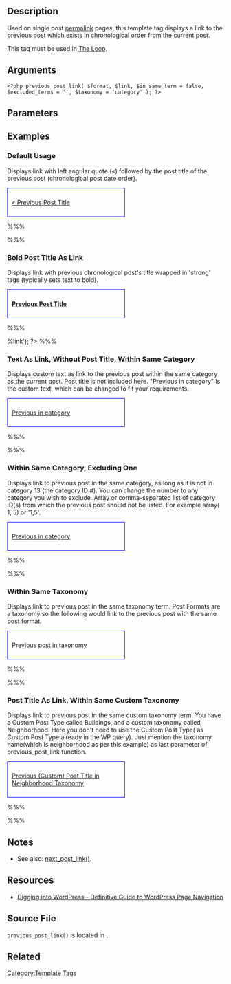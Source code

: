 {{Languages|
{{en|Template Tags/previous_post_link}}
{{ja|テンプレートタグ/previous_post_link}}
}}

== Description ==

Used on single post [[Glossary#Permalink|permalink]] pages, this template tag displays a link to the previous post which exists in chronological order from the current post.

This tag must be used in [[The Loop]].

== Arguments ==

<pre><?php previous_post_link( $format, $link, $in_same_term = false, $excluded_terms = '', $taxonomy = 'category' ); ?></pre>

== Parameters ==

{{Parameter|format|string|Format string for the link. This is where to control what comes before and after the link. <tt>'%link'</tt> in string will be replaced with whatever is declared as <tt>'link'</tt> (see next parameter). <tt>'Go to %link'</tt> will generate "Go to <a href&#61;..." Put HTML tags here to style the final results.|Optional|<tt>'&amp;laquo; %link'</tt> }}
{{Parameter|link|string|Link text to display.|Optional|<tt>'%title'</tt> (previous post's title) }}
{{Parameter|in_same_term|boolean|Indicates whether previous post must be within the same taxonomy term as the current post. If set to <tt>'true'</tt>, only posts from the current taxonomy term will be displayed. If the post is in both the parent and subcategory, or more than one term, the previous post link will lead to the previous post in any of those terms.
:* <tt>true</tt>
:* <tt>false</tt>|optional|false}}
{{Parameter|excluded_terms|string/array|Array or a comma-separated list of numeric terms IDs from which the next post should not be listed.  For example <tt>array(1, 5)</tt> or <tt>'1,5'</tt>. This argument used to accept a list of IDs separated by <tt>'and'</tt>, this was deprecated in WordPress 3.3|optional}}
{{Parameter|taxonomy|string|Taxonomy, if <tt>$in_same_term</tt> is true. Added in WordPress 3.8.|Optional|<tt>'category'</tt>}}

== Examples  ==

===Default Usage===
Displays link with left angular quote (&laquo;) followed by the post title of the previous post (chronological post date order).

<div style="border:1px solid blue; width:50%; padding:10px">[[#Examples|&laquo; Previous Post Title]]</div>
 
%%% <?php previous_post_link(); ?> %%%

===Bold Post Title As Link===
Displays link with previous chronological post's title wrapped in 'strong' tags (typically sets text to bold).

<div style="border:1px solid blue; width:50%; padding:10px">[[#Examples|'''Previous Post Title''']]</div>

%%% <?php previous_post_link('<strong>%link</strong>'); ?> %%%

===Text As Link, Without Post Title, Within Same Category===
Displays custom text as link to the previous post within the same category as the current post. Post title is not included here. "Previous in category" is the custom text, which can be changed to fit your requirements.

<div style="border:1px solid blue; width:50%; padding:10px">[[#Examples|Previous in category]]</div>

%%% <?php previous_post_link('%link', 'Previous in category', TRUE); ?> %%%

===Within Same Category, Excluding One===
Displays link to previous post in the same category, as long as it is not in category 13 (the category ID #). You can change the number to any category you wish to exclude.  Array or comma-separated list of category ID(s) from which the previous post should not be listed. For example array( 1, 5) or '1,5'. 

<div style="border:1px solid blue; width:50%; padding:10px">[[#Examples|Previous in category]]</div>

%%% <?php previous_post_link('%link', 'Previous in category', TRUE, '13'); ?> %%%

===Within Same Taxonomy===
Displays link to previous post in the same taxonomy term. Post Formats are a taxonomy so the following would link to the previous post with the same post format.

<div style="border:1px solid blue; width:50%; padding:10px">[[#Examples|Previous post in taxonomy]]</div>

%%% <?php previous_post_link( '%link', 'Previous post in category', TRUE, ' ', 'post_format' ); ?> %%%

===Post Title As Link, Within Same Custom Taxonomy===
Displays link to previous post in the same custom taxonomy term. You have a Custom Post Type called Buildings, and a custom taxonomy called Neighborhood. Here you don't need to use the Custom Post Type( as Custom Post Type already in the WP query). Just mention the taxonomy name(which is neighborhood as per this example) as last parameter of previous_post_link function.

<div style="border:1px solid blue; width:50%; padding:10px">[[#Examples|Previous (Custom) Post Title in Neighborhood Taxonomy]]</div>

%%% <?php previous_post_link( '%link', '%title', TRUE, ' ', 'neighborhood' ); ?> %%%

== Notes ==
* See also: [[Template Tags/next_post_link|next_post_link()]].

==Resources==
* [http://digwp.com/2009/08/wordpress-page-navigation/ Digging into WordPress - Definitive Guide to WordPress Page Navigation]

==Source File==

<tt>previous_post_link()</tt> is located in {{Trac|wp-includes/link-template.php}}.

== Related ==

{{Pagination}}

{{Tag Footer}}

[[Category:Template Tags]]